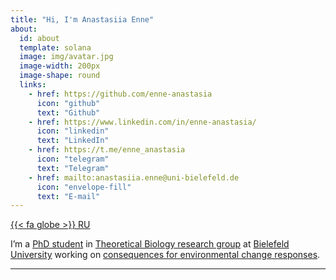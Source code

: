 ```yaml
---
title: "Hi, I'm Anastasiia Enne"
about:
  id: about
  template: solana
  image: img/avatar.jpg
  image-width: 200px
  image-shape: round
  links: 
    - href: https://github.com/enne-anastasia
      icon: "github"
      text: "Github"
    - href: https://www.linkedin.com/in/enne-anastasia/
      icon: "linkedin"
      text: "LinkedIn"
    - href: https://t.me/enne_anastasia
      icon: "telegram"
      text: "Telegram"
    - href: mailto:anastasiia.enne@uni-bielefeld.de
      icon: "envelope-fill"
      text: "E-mail"
---
```


::: {.lang}

[{{< fa globe >}} RU](ru/)

:::

:::{#about}

I'm a [PhD student](https://ekvv.uni-bielefeld.de/pers_publ/publ/PersonDetail.jsp?personId=356658316) in [Theoretical Biology research group](https://www.uni-bielefeld.de/fakultaeten/biologie/forschung/arbeitsgruppen/theoretical/index.xml) at [Bielefeld University](https://www.uni-bielefeld.de/) working on [consequences for environmental change responses](https://cmsedit.uni-bielefeld.de/fakultaeten/biologie/forschung/arbeitsgruppen/theoretical/research/individualised-niches-in/index.xml).

:::

---